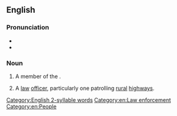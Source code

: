 {{also|mountie}}
==English==

===Pronunciation===
* {{audio|en|en-ca-mountie.ogg|Audio (CA)}}
* {{rhymes|en|aʊnti|s=2}}

===Noun===
{{en-noun}}

# {{lb|en|Canada|informal}} A member of the {{w|Royal Canadian Mounted Police}}.
#: {{syn|en|Queen's cowboy}}
#: {{hyper|en|Mounties}}
# {{lb|en|US|informal}} A [[law]] [[officer]], particularly one patrolling [[rural]] [[highway]]s.

[[Category:English 2-syllable words]]
[[Category:en:Law enforcement]]
[[Category:en:People]]